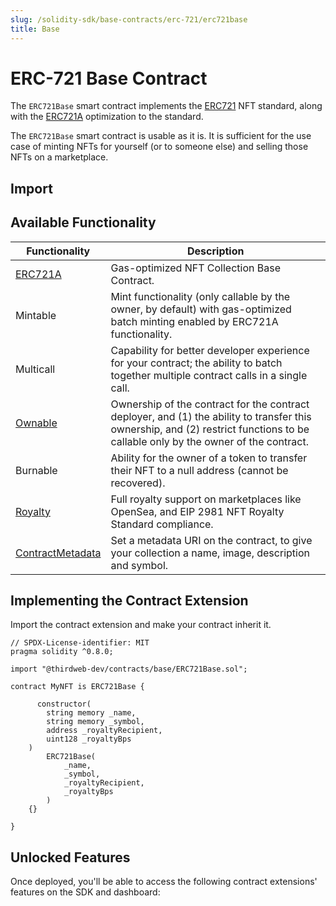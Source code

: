 ```yaml
---
slug: /solidity-sdk/base-contracts/erc-721/erc721base
title: Base
---
```



# ERC-721 Base Contract

The `ERC721Base` smart contract implements the [ERC721](https://eips.ethereum.org/EIPS/eip-721) NFT standard, along with the [ERC721A](https://www.erc721a.org/) optimization to the standard.

The `ERC721Base` smart contract is usable as it is. It is sufficient for the use case of minting NFTs for yourself (or to someone else) and selling those NFTs on a marketplace.

<ViewContractCodeButton
  link="https://github.com/thirdweb-dev/contracts/blob/main/contracts/base/ERC721Base.sol"
  name="ERC721Base"
/>

## Import

<ImportSnippet type="base" category="ERC721" name="ERC721Base" />

## Available Functionality

| Functionality                                                                    | Description                                                                                                                                                                       |
| -------------------------------------------------------------------------------- | --------------------------------------------------------------------------------------------------------------------------------------------------------------------------------- |
| [ERC721A](https://github.com/chiru-labs/ERC721A/blob/main/contracts/ERC721A.sol) | Gas-optimized NFT Collection Base Contract.                                                                                                                                       |
| Mintable                                                                         | Mint functionality (only callable by the owner, by default) with gas-optimized batch minting enabled by ERC721A functionality.                                                    |
| Multicall                                                                        | Capability for better developer experience for your contract; the ability to batch together multiple contract calls in a single call.                                             |
| [Ownable](/solidity-sdk/contract-extensions/ownable)                             | Ownership of the contract for the contract deployer, and (1) the ability to transfer this ownership, and (2) restrict functions to be callable only by the owner of the contract. |
| Burnable                                                                         | Ability for the owner of a token to transfer their NFT to a null address (cannot be recovered).                                                                                   |
| [Royalty](/solidity-sdk/contract-extensions/royalty)                             | Full royalty support on marketplaces like OpenSea, and EIP 2981 NFT Royalty Standard compliance.                                                                                  |
| [ContractMetadata](/solidity-sdk/contract-extensions/contractmetadata)           | Set a metadata URI on the contract, to give your collection a name, image, description and symbol.                                                                                |

## Implementing the Contract Extension

Import the contract extension and make your contract inherit it.

```solidity
// SPDX-License-identifier: MIT
pragma solidity ^0.8.0;

import "@thirdweb-dev/contracts/base/ERC721Base.sol";

contract MyNFT is ERC721Base {

	  constructor(
        string memory _name,
        string memory _symbol,
        address _royaltyRecipient,
        uint128 _royaltyBps
    )
        ERC721Base(
            _name,
            _symbol,
            _royaltyRecipient,
            _royaltyBps
        )
    {}

}
```

## Unlocked Features

Once deployed, you'll be able to access the following contract extensions' features on the SDK and dashboard:

<div className="row" style={{ marginBottom: 24, flexWrap: 'wrap' }}>
<div className="col col--4" style={{marginTop:16}} >
  <QuickstartCard
    name="Contract Metadata"
    link="/solidity-sdk/contract-extensions/contractmetadata#unlocked-features"
    image="/assets/icons/general.png"
  />
</div>

<div className="col col--4" style={{marginTop:16}}>
  <QuickstartCard
    name="Royalties"
    link="/solidity-sdk/contract-extensions/royalty#unlocked-features"
    image="/assets/icons/general.png"
  />
</div>
<div className="col col--4" style={{marginTop:16}}>
  <QuickstartCard
    name="Ownable"
    link="/solidity-sdk/contract-extensions/ownable#unlocked-features"
    image="/assets/icons/general.png"
  />
</div>
<div className="col col--4" style={{marginTop:16}}>
  <QuickstartCard
    name="Mintable"
    link="/pre-built-contracts/nft-collection#minting-nfts"
    image="/assets/icons/nft.png"
  />
</div><div className="col col--4" style={{marginTop:16}}>
  <QuickstartCard
    name="Burnable"
    link="/pre-built-contracts/nft-collection#burning-nfts"
    image="/assets/icons/nft.png"
  />
</div>
</div>
